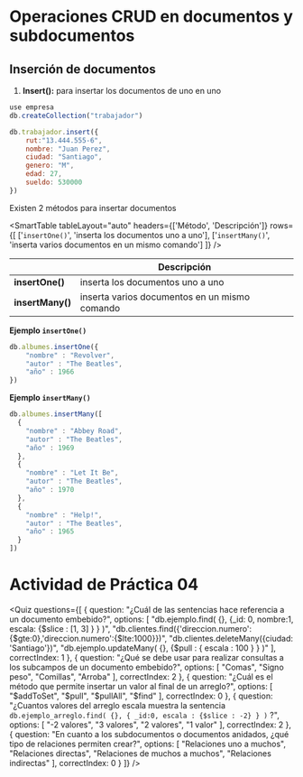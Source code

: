 
# Operaciones CRUD en documentos y subdocumentos

## Inserción de documentos

1. **Insert():** para insertar los documentos de uno en uno

```js
use empresa
db.createCollection("trabajador")

db.trabajador.insert({
    rut:"13.444.555-6",
    nombre: "Juan Perez",
    ciudad: "Santiago",
    genero: "M",
    edad: 27,
    sueldo: 530000    
})
```

Existen 2 métodos para insertar documentos

<SmartTable
	tableLayout="auto"
	headers={['Método', 'Descripción']}
	rows={[
		['`insertOne()`', 'inserta los documentos uno a uno'],
		['`insertMany()`', 'inserta varios documentos en un mismo comando']
	]}
/>

||Descripción|
|---|---|
|**insertOne()**|inserta los documentos uno a uno|
|**insertMany()**|inserta varios documentos en un mismo comando|

**Ejemplo `insertOne()`**
```js
db.albumes.insertOne({
    "nombre" : "Revolver", 
    "autor" : "The Beatles", 
    "año" : 1966 
})
```

**Ejemplo `insertMany()`**
```js
db.albumes.insertMany([
  {
    "nombre" : "Abbey Road",
    "autor" : "The Beatles",
    "año" : 1969
  },
  {
    "nombre" : "Let It Be",
    "autor" : "The Beatles",
    "año" : 1970
  },
  {
    "nombre" : "Help!",
    "autor" : "The Beatles",
    "año" : 1965
  }
])
```

# Actividad de Práctica 04

<Quiz questions={[
  {
    question: "¿Cuál de las sentencias hace referencia a un documento embebido?",
    options: [
      "db.ejemplo.find( {}, {_id: 0, nombre:1, escala: {$slice : [1, 3] } } )",
      "db.clientes.find({'direccion.numero':{$gte:0},'direccion.numero':{$lte:1000}})",
      "db.clientes.deleteMany({ciudad: 'Santiago'})",
      "db.ejemplo.updateMany( {}, {$pull : { escala : 100 } } )"
    ],
    correctIndex: 1
  },
  {
    question: "¿Qué se debe usar para realizar consultas a los subcampos de un documento embebido?",
    options: [
      "Comas",
      "Signo peso",
      "Comillas",
      "Arroba"
    ],
    correctIndex: 2
  },
  {
    question: "¿Cuál es el método que permite insertar un valor al final de un arreglo?",
    options: [
      "$addToSet",
      "$pull",
      "$pullAll",
      "$find"
    ],
    correctIndex: 0
  },
  {
    question: "¿Cuantos valores del arreglo escala muestra la sentencia `db.ejemplo_arreglo.find( {}, { _id:0, escala : {$slice : -2} } )` ?",
    options: [
      "-2 valores",
      "3 valores",
      "2 valores",
      "1 valor"
    ],
    correctIndex: 2
  },
  {
    question: "En cuanto a los subdocumentos o documentos anidados, ¿qué tipo de relaciones permiten crear?",
    options: [
      "Relaciones uno a muchos",
      "Relaciones directas",
      "Relaciones de muchos a muchos",
      "Relaciones indirectas"
    ],
    correctIndex: 0
  }
]} />